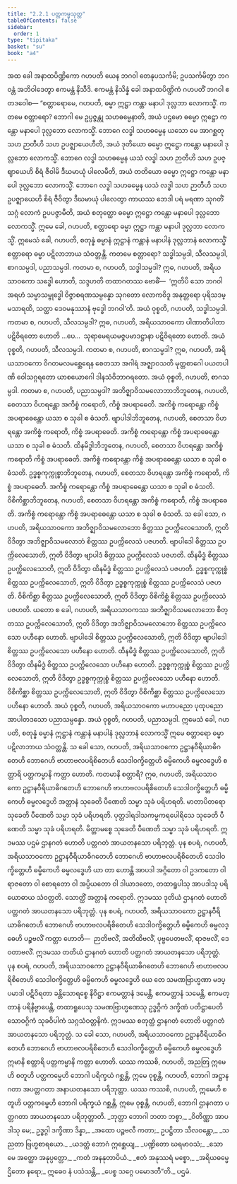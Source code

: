 ```yaml
---
title: "2.2.1 ပတ္တကမ္မသုတ္တ"
tableOfContents: false
sidebar:
  order: 1
type: "tipitaka"
basket: "su"
book: "a4"
---
```



<DynamicBreadcrumb />

<Division number="61" book="a4">

<Paragraph number="439" book="a4">
အထ ခေါ အနာထပိဏ္ဍိကော ဂဟပတိ ယေန ဘဂဝါ တေနုပသင်္ကမိ; ဥပသင်္ကမိတွာ ဘဂဝန္တံ အဘိဝါဒေတွာ ဧကမန္တံ နိသီဒိ. ဧကမန္တံ နိသိန္နံ ခေါ အနာထပိဏ္ဍိကံ ဂဟပတိံ ဘဂဝါ ဧတဒဝေါစ—
</Paragraph>

<Paragraph number="440" book="a4">
“စတ္တာရောမေ, ဂဟပတိ, ဓမ္မာ ဣဋ္ဌာ ကန္တာ မနာပါ ဒုလ္လဘာ လောကသ္မိံ. ကတမေ စတ္တာရော? ဘောဂါ မေ ဥပ္ပဇ္ဇန္တု သဟဓမ္မေနာတိ, အယံ ပဌမော ဓမ္မော ဣဋ္ဌော ကန္တော မနာပေါ ဒုလ္လဘော လောကသ္မိံ.
</Paragraph>

<Paragraph number="441" book="a4">
ဘောဂေ လဒ္ဓါ သဟဓမ္မေန ယသော မေ အာဂစ္ဆတု သဟ ဉာတီဟိ သဟ ဥပဇ္ဈာယေဟီတိ, အယံ ဒုတိယော ဓမ္မော ဣဋ္ဌော ကန္တော မနာပေါ ဒုလ္လဘော လောကသ္မိံ.
</Paragraph>

<Paragraph number="442" book="a4">
ဘောဂေ လဒ္ဓါ သဟဓမ္မေန ယသံ လဒ္ဓါ သဟ ဉာတီဟိ သဟ ဥပဇ္ဈာယေဟိ စိရံ ဇီဝါမိ ဒီဃမာယုံ ပါလေမီတိ, အယံ တတိယော ဓမ္မော ဣဋ္ဌော ကန္တော မနာပေါ ဒုလ္လဘော လောကသ္မိံ.
</Paragraph>

<Paragraph number="443" book="a4">
ဘောဂေ လဒ္ဓါ သဟဓမ္မေန ယသံ လဒ္ဓါ သဟ ဉာတီဟိ သဟ ဥပဇ္ဈာယေဟိ စိရံ ဇီဝိတွာ ဒီဃမာယုံ ပါလေတွာ ကာယဿ ဘေဒါ ပရံ မရဏာ သုဂတိံ သဂ္ဂံ လောကံ ဥပပဇ္ဇာမီတိ, အယံ စတုတ္ထော ဓမ္မော ဣဋ္ဌော ကန္တော မနာပေါ ဒုလ္လဘော လောကသ္မိံ. ဣမေ ခေါ, ဂဟပတိ, စတ္တာရော ဓမ္မာ ဣဋ္ဌာ ကန္တာ မနာပါ ဒုလ္လဘာ လောကသ္မိံ.
</Paragraph>

<Paragraph number="444" book="a4">
ဣမေသံ ခေါ, ဂဟပတိ, စတုန္နံ ဓမ္မာနံ ဣဋ္ဌာနံ ကန္တာနံ မနာပါနံ ဒုလ္လဘာနံ လောကသ္မိံ စတ္တာရော ဓမ္မာ ပဋိလာဘာယ သံဝတ္တန္တိ. ကတမေ စတ္တာရော? သဒ္ဓါသမ္ပဒါ, သီလသမ္ပဒါ, စာဂသမ္ပဒါ, ပညာသမ္ပဒါ.
</Paragraph>

<Paragraph number="445" book="a4">
ကတမာ စ, ဂဟပတိ, သဒ္ဓါသမ္ပဒါ? ဣဓ, ဂဟပတိ, အရိယသာဝကော သဒ္ဓေါ ဟောတိ, သဒ္ဒဟတိ တထာဂတဿ ဗောဓိံ—  ‘ဣတိပိ သော ဘဂဝါ အရဟံ သမ္မာသမ္ဗုဒ္ဓေါ ဝိဇ္ဇာစရဏသမ္ပန္နော သုဂတော လောကဝိဒူ အနုတ္တရော ပုရိသဒမ္မသာရထိ, သတ္ထာ ဒေဝမနုဿာနံ ဗုဒ္ဓေါ ဘဂဝါ’တိ. အယံ ဝုစ္စတိ, ဂဟပတိ, သဒ္ဓါသမ္ပဒါ.
</Paragraph>

<Paragraph number="446" book="a4">
ကတမာ စ, ဂဟပတိ, သီလသမ္ပဒါ? ဣဓ, ဂဟပတိ, အရိယသာဝကော ပါဏာတိပါတာ ပဋိဝိရတော ဟောတိ …ပေ…  သုရာမေရယမဇ္ဇပမာဒဋ္ဌာနာ ပဋိဝိရတော ဟောတိ. အယံ ဝုစ္စတိ, ဂဟပတိ, သီလသမ္ပဒါ.
</Paragraph>

<Paragraph number="447" book="a4">
ကတမာ စ, ဂဟပတိ, စာဂသမ္ပဒါ? ဣဓ, ဂဟပတိ, အရိယသာဝကော ဝိဂတမလမစ္ဆေရေန စေတသာ အဂါရံ အဇ္ဈာဝသတိ မုတ္တစာဂေါ ပယတပါဏိ ဝေါသဂ္ဂရတော ယာစယောဂေါ ဒါနသံဝိဘာဂရတော. အယံ ဝုစ္စတိ, ဂဟပတိ, စာဂသမ္ပဒါ.
</Paragraph>

<Paragraph number="448" book="a4">
ကတမာ စ, ဂဟပတိ, ပညာသမ္ပဒါ? အဘိဇ္ဈာဝိသမလောဘာဘိဘူတေန, ဂဟပတိ, စေတသာ ဝိဟရန္တော အကိစ္စံ ကရောတိ, ကိစ္စံ အပရာဓေတိ. အကိစ္စံ ကရောန္တော ကိစ္စံ အပရာဓေန္တော ယသာ စ သုခါ စ ဓံသတိ. ဗျာပါဒါဘိဘူတေန, ဂဟပတိ, စေတသာ ဝိဟရန္တော အကိစ္စံ ကရောတိ, ကိစ္စံ အပရာဓေတိ. အကိစ္စံ ကရောန္တော ကိစ္စံ အပရာဓေန္တော ယသာ စ သုခါ စ ဓံသတိ. ထိနမိဒ္ဓါဘိဘူတေန, ဂဟပတိ, စေတသာ ဝိဟရန္တော အကိစ္စံ ကရောတိ ကိစ္စံ အပရာဓေတိ. အကိစ္စံ ကရောန္တော ကိစ္စံ အပရာဓေန္တော ယသာ စ သုခါ စ ဓံသတိ. ဥဒ္ဓစ္စကုက္ကုစ္စာဘိဘူတေန, ဂဟပတိ, စေတသာ ဝိဟရန္တော အကိစ္စံ ကရောတိ, ကိစ္စံ အပရာဓေတိ. အကိစ္စံ ကရောန္တော ကိစ္စံ အပရာဓေန္တော ယသာ စ သုခါ စ ဓံသတိ. ဝိစိကိစ္ဆာဘိဘူတေန, ဂဟပတိ, စေတသာ ဝိဟရန္တော အကိစ္စံ ကရောတိ, ကိစ္စံ အပရာဓေတိ. အကိစ္စံ ကရောန္တော ကိစ္စံ အပရာဓေန္တော ယသာ စ သုခါ စ ဓံသတိ.
</Paragraph>

<Paragraph number="449" book="a4">
သ ခေါ သော, ဂဟပတိ, အရိယသာဝကော အဘိဇ္ဈာဝိသမလောဘော စိတ္တဿ ဥပက္ကိလေသောတိ, ဣတိ ဝိဒိတွာ အဘိဇ္ဈာဝိသမလောဘံ စိတ္တဿ ဥပက္ကိလေသံ ပဇဟတိ. ဗျာပါဒေါ စိတ္တဿ ဥပက္ကိလေသောတိ, ဣတိ ဝိဒိတွာ ဗျာပါဒံ စိတ္တဿ ဥပက္ကိလေသံ ပဇဟတိ. ထိနမိဒ္ဓံ စိတ္တဿ ဥပက္ကိလေသောတိ, ဣတိ ဝိဒိတွာ ထိနမိဒ္ဓံ စိတ္တဿ ဥပက္ကိလေသံ ပဇဟတိ. ဥဒ္ဓစ္စကုက္ကုစ္စံ စိတ္တဿ ဥပက္ကိလေသောတိ, ဣတိ ဝိဒိတွာ ဥဒ္ဓစ္စကုက္ကုစ္စံ စိတ္တဿ ဥပက္ကိလေသံ ပဇဟတိ. ဝိစိကိစ္ဆာ စိတ္တဿ ဥပက္ကိလေသောတိ, ဣတိ ဝိဒိတွာ ဝိစိကိစ္ဆံ စိတ္တဿ ဥပက္ကိလေသံ ပဇဟတိ.
</Paragraph>

<Paragraph number="450" book="a4">
ယတော စ ခေါ, ဂဟပတိ, အရိယသာဝကဿ အဘိဇ္ဈာဝိသမလောဘော စိတ္တဿ ဥပက္ကိလေသောတိ, ဣတိ ဝိဒိတွာ အဘိဇ္ဈာဝိသမလောဘော စိတ္တဿ ဥပက္ကိလေသော ပဟီနော ဟောတိ. ဗျာပါဒေါ စိတ္တဿ ဥပက္ကိလေသောတိ, ဣတိ ဝိဒိတွာ ဗျာပါဒေါ စိတ္တဿ ဥပက္ကိလေသော ပဟီနော ဟောတိ. ထိနမိဒ္ဓံ စိတ္တဿ ဥပက္ကိလေသောတိ, ဣတိ ဝိဒိတွာ ထိနမိဒ္ဓံ စိတ္တဿ ဥပက္ကိလေသော ပဟီနော ဟောတိ. ဥဒ္ဓစ္စကုက္ကုစ္စံ စိတ္တဿ ဥပက္ကိလေသောတိ, ဣတိ ဝိဒိတွာ ဥဒ္ဓစ္စကုက္ကုစ္စံ စိတ္တဿ ဥပက္ကိလေသော ပဟီနော ဟောတိ. ဝိစိကိစ္ဆာ စိတ္တဿ ဥပက္ကိလေသောတိ, ဣတိ ဝိဒိတွာ ဝိစိကိစ္ဆာ စိတ္တဿ ဥပက္ကိလေသော ပဟီနော ဟောတိ. အယံ ဝုစ္စတိ, ဂဟပတိ, အရိယသာဝကော မဟာပညော ပုထုပညော အာပါတဒသော ပညာသမ္ပန္နော. အယံ ဝုစ္စတိ, ဂဟပတိ, ပညာသမ္ပဒါ. ဣမေသံ ခေါ, ဂဟပတိ, စတုန္နံ ဓမ္မာနံ ဣဋ္ဌာနံ ကန္တာနံ မနာပါနံ ဒုလ္လဘာနံ လောကသ္မိံ ဣမေ စတ္တာရော ဓမ္မာ ပဋိလာဘာယ သံဝတ္တန္တိ.
</Paragraph>

<Paragraph number="451" book="a4">
သ ခေါ သော, ဂဟပတိ, အရိယသာဝကော ဥဋ္ဌာနဝီရိယာဓိဂတေဟိ ဘောဂေဟိ ဗာဟာဗလပရိစိတေဟိ သေဒါဝက္ခိတ္တေဟိ ဓမ္မိကေဟိ ဓမ္မလဒ္ဓေဟိ စတ္တာရိ ပတ္တကမ္မာနိ ကတ္တာ ဟောတိ. ကတမာနိ စတ္တာရိ? ဣဓ, ဂဟပတိ, အရိယသာဝကော ဥဋ္ဌာနဝီရိယာဓိဂတေဟိ ဘောဂေဟိ ဗာဟာဗလပရိစိတေဟိ သေဒါဝက္ခိတ္တေဟိ ဓမ္မိကေဟိ ဓမ္မလဒ္ဓေဟိ အတ္တာနံ သုခေတိ ပီဏေတိ သမ္မာ သုခံ ပရိဟရတိ. မာတာပိတရော သုခေတိ ပီဏေတိ သမ္မာ သုခံ ပရိဟရတိ. ပုတ္တဒါရဒါသကမ္မကရပေါရိသေ သုခေတိ ပီဏေတိ သမ္မာ သုခံ ပရိဟရတိ. မိတ္တာမစ္စေ သုခေတိ ပီဏေတိ သမ္မာ သုခံ ပရိဟရတိ. ဣဒမဿ ပဌမံ ဌာနဂတံ ဟောတိ ပတ္တဂတံ အာယတနသော ပရိဘုတ္တံ.
</Paragraph>

<Paragraph number="452" book="a4">
ပုန စပရံ, ဂဟပတိ, အရိယသာဝကော ဥဋ္ဌာနဝီရိယာဓိဂတေဟိ ဘောဂေဟိ ဗာဟာဗလပရိစိတေဟိ သေဒါဝက္ခိတ္တေဟိ ဓမ္မိကေဟိ ဓမ္မလဒ္ဓေဟိ ယာ တာ ဟောန္တိ အာပဒါ အဂ္ဂိတော ဝါ ဥဒကတော ဝါ ရာဇတော ဝါ စောရတော ဝါ အပ္ပိယတော ဝါ ဒါယာဒတော, တထာရူပါသု အာပဒါသု ပရိယောဓာယ သံဝတ္တတိ. သောတ္ထိံ အတ္တာနံ ကရောတိ. ဣဒမဿ ဒုတိယံ ဌာနဂတံ ဟောတိ ပတ္တဂတံ အာယတနသော ပရိဘုတ္တံ.
</Paragraph>

<Paragraph number="453" book="a4">
ပုန စပရံ, ဂဟပတိ, အရိယသာဝကော ဥဋ္ဌာနဝီရိယာဓိဂတေဟိ ဘောဂေဟိ ဗာဟာဗလပရိစိတေဟိ သေဒါဝက္ခိတ္တေဟိ ဓမ္မိကေဟိ ဓမ္မလဒ္ဓေဟိ ပဉ္စဗလိံ ကတ္တာ ဟောတိ—  ဉာတိဗလိံ, အတိထိဗလိံ, ပုဗ္ဗပေတဗလိံ, ရာဇဗလိံ, ဒေဝတာဗလိံ. ဣဒမဿ တတိယံ ဌာနဂတံ ဟောတိ ပတ္တဂတံ အာယတနသော ပရိဘုတ္တံ.
</Paragraph>

<Paragraph number="454" book="a4">
ပုန စပရံ, ဂဟပတိ, အရိယသာဝကော ဥဋ္ဌာနဝီရိယာဓိဂတေဟိ ဘောဂေဟိ ဗာဟာဗလပရိစိတေဟိ သေဒါဝက္ခိတ္တေဟိ ဓမ္မိကေဟိ ဓမ္မလဒ္ဓေဟိ ယေ တေ သမဏဗြာဟ္မဏာ မဒပ္ပမာဒါ ပဋိဝိရတာ ခန္တိသောရစ္စေ နိဝိဋ္ဌာ ဧကမတ္တာနံ ဒမေန္တိ, ဧကမတ္တာနံ သမေန္တိ, ဧကမတ္တာနံ ပရိနိဗ္ဗာပေန္တိ, တထာရူပေသု သမဏဗြာဟ္မဏေသု ဥဒ္ဓဂ္ဂိကံ ဒက္ခိဏံ ပတိဋ္ဌာပေတိ သောဝဂ္ဂိကံ သုခဝိပါကံ သဂ္ဂသံဝတ္တနိကံ. ဣဒမဿ စတုတ္ထံ ဌာနဂတံ ဟောတိ ပတ္တဂတံ အာယတနသော ပရိဘုတ္တံ.
</Paragraph>

<Paragraph number="455" book="a4">
သ ခေါ သော, ဂဟပတိ, အရိယသာဝကော ဥဋ္ဌာနဝီရိယာဓိဂတေဟိ ဘောဂေဟိ ဗာဟာဗလပရိစိတေဟိ သေဒါဝက္ခိတ္တေဟိ ဓမ္မိကေဟိ ဓမ္မလဒ္ဓေဟိ ဣမာနိ စတ္တာရိ ပတ္တကမ္မာနိ ကတ္တာ ဟောတိ. ယဿ ကဿစိ, ဂဟပတိ, အညတြ ဣမေဟိ စတူဟိ ပတ္တကမ္မေဟိ ဘောဂါ ပရိက္ခယံ ဂစ္ဆန္တိ, ဣမေ ဝုစ္စန္တိ, ဂဟပတိ, ဘောဂါ အဋ္ဌာနဂတာ အပတ္တဂတာ အနာယတနသော ပရိဘုတ္တာ. ယဿ ကဿစိ, ဂဟပတိ, ဣမေဟိ စတူဟိ ပတ္တကမ္မေဟိ ဘောဂါ ပရိက္ခယံ ဂစ္ဆန္တိ, ဣမေ ဝုစ္စန္တိ, ဂဟပတိ, ဘောဂါ ဌာနဂတာ ပတ္တဂတာ အာယတနသော ပရိဘုတ္တာတိ.
</Paragraph>

<Paragraph number="456" book="a4">
_ဘုတ္တာ ဘောဂါ ဘတာ ဘစ္စာ,_  
_ဝိတိဏ္ဏာ အာပဒါသု မေ;_  
ဥဒ္ဓဂ္ဂါ ဒက္ခိဏာ ဒိန္နာ,_  
_အထော ပဉ္စဗလီ ကတာ;_  
ဥပဋ္ဌိတာ သီလဝန္တော,_  
_သညတာ ဗြဟ္မစာရယော._  

</Paragraph>

<Paragraph number="457" type="verses" book="a4">
_ယဒတ္ထံ ဘောဂံ ဣစ္ဆေယျ,_  
_ပဏ္ဍိတော ဃရမာဝသံ;_  
_သော မေ အတ္ထော အနုပ္ပတ္တော,_  
_ကတံ အနနုတာပိယံ._  

</Paragraph>

<Paragraph number="458" type="verses" book="a4">
_ဧတံ အနုဿရံ မစ္စော,_  
_အရိယဓမ္မေ ဌိတော နရော;_  
ဣဓေဝ နံ ပသံသန္တိ,_  
_ပေစ္စ သဂ္ဂေ ပမောဒတီ”တိ._  


</Paragraph>
</Division>

<Paragraph number="459" type="center" book="a4">
ပဌမံ.
</Paragraph>